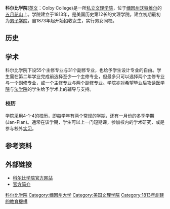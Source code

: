 <!----warnings---->
{{多個問題|
{{Expand|time=2014-05-11T21:43:03+08:00}}
{{Refimprove|time=2014-05-11}}
{{expert|time=2014-05-11}}
}}
<!-----infobox---->
{{Infobox university
|Name        = 科尔比学院
|EnglishName = Colby College
|Motto       = ''Lux mentis scientia''<br>''Knowledge is the light of mind''<br/>(''知识是精神之光'')
|established = 1813 <ref>http://www.colby.edu/ </ref>
|image       =Miller Library, Colby College.jpg
|Type        = [[私立|私立]][[文理学院|文理学院]]
|endowment   = {{increase}} 6.5亿[[美元|美元]] (2013年) <ref>http://colleges.usnews.rankingsandreviews.com/best-colleges/colby-college-2039</ref>
|President   = David A. Greene
|faculty     = 171（全职）48（兼职）
|undergrad    = 1850 (2014年)
|Location    = [[美利坚合众国|美国]][[缅因州|缅因州]][[沃特维尔（缅因州）|沃特维尔]]
|campus      = 714 [[英亩|英亩]](2.89 [[平方千米|平方公里]])
|colors      =
{{color box|#002366}} [[皇室蓝|皇室蓝]] <br/>
{{color box|#858C8C}} [[灰|灰]]
|Mascot      = [[骡|骡]]
|website= http://www.colby.edu/
|
}}

<!------mainbody---->
'''科尔比学院'''([[英文|英文]]：Colby College)是一所[[私立|私立]][[文理学院|文理学院]]，位于[[缅因州|缅因州]][[沃特维尔_(缅因州)|沃特维尔]]的[[五月花山|五月花山]]上。学院建立于1813年，是美国历史第12长的文理学院。建立初期最初为[[男子学院|男子学院]]，自1873年起开始招收女生，实行男女同校。

==历史==

==学术==
{{update|time=2014-05-11}} {{Infobox US university ranking 
| USNWR_LA = 22 ([[2009|2009]]年)
}}
科尔比学院下设55个主修专业与31个副修专业，也给予学生设计专业的自由。学生需在第二年学业完成前选择至少一个主修专业，但最多只可以选择两个主修专业与一个副修专业，或一个主修专业与两个副修专业。学院亦对希望毕业后攻读[[医学院|医学院]]与[[法学院|法学院]]的学生给予学术上的辅导与支持。

===校历===
学院采用4-1-4的校历，即每学年有两个常规的[[学期|学期]]，还有一月份的冬季学期(Jan-Plan)。通常在该学期，学生可以上一门短期课，参加校内的学术研究，或是参与校外[[实习|实习]]。

==参考资料==
{{reflist}}

==外部链接==
*[http://colby.edu/ 科尔比学院官方网站]
*[https://web.archive.org/web/20140526015903/http://www.colby.edu/admission/why-colby/profile/ 官方简介]
{{NESCAC}}

[[Category:科尔比学院|]]
[[Category:缅因州大学|Category:缅因州大学]]
[[Category:美国文理学院|Category:美国文理学院]]
[[Category:1813年創建的教育機構|Category:1813年創建的教育機構]]